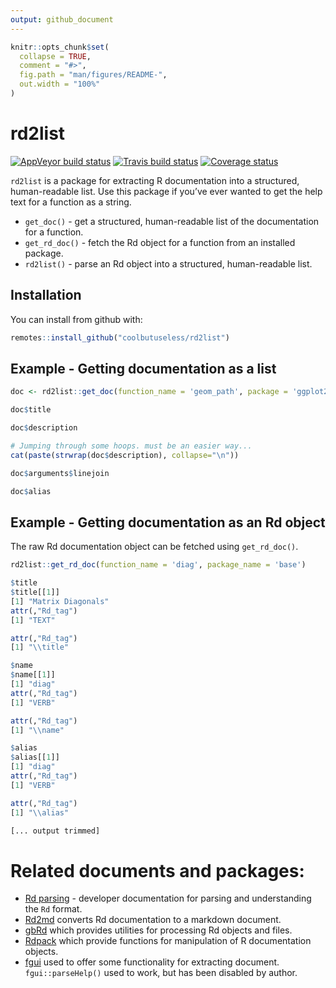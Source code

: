```yaml
---
output: github_document
---
```


<!-- README.md is generated from README.Rmd. Please edit that file -->

```r
knitr::opts_chunk$set(
  collapse = TRUE,
  comment = "#>",
  fig.path = "man/figures/README-",
  out.width = "100%"
)
```
# rd2list

[![AppVeyor build status](https://ci.appveyor.com/api/projects/status/github/coolbutuseless/rd2list?branch=master&svg=true)](https://ci.appveyor.com/project/coolbutuseless/rd2list)
[![Travis build status](https://travis-ci.org/coolbutuseless/rd2list.svg?branch=master)](https://travis-ci.org/coolbutuseless/rd2list)
[![Coverage status](https://codecov.io/gh/coolbutuseless/rd2list/branch/master/graph/badge.svg)](https://codecov.io/github/coolbutuseless/rd2list?branch=master)


`rd2list` is a package for extracting R documentation into a structured, 
human-readable list.  Use this package if you've ever wanted to get the help text for a function as a string.

* `get_doc()` - get a structured, human-readable list of the documentation for a function.
* `get_rd_doc()` - fetch the Rd object for a function from an installed package.
* `rd2list()` - parse an Rd object into a structured, human-readable list.

## Installation

You can install from github with:

``` r
remotes::install_github("coolbutuseless/rd2list")
```

## Example - Getting documentation as a list

```r
doc <- rd2list::get_doc(function_name = 'geom_path', package = 'ggplot2')

doc$title
```


```r
doc$description
```

```r
# Jumping through some hoops. must be an easier way...
cat(paste(strwrap(doc$description), collapse="\n"))
```


```r
doc$arguments$linejoin
```



```r
doc$alias
```


## Example - Getting documentation as an Rd object

The raw Rd documentation object can be fetched using `get_rd_doc()`.

```r
rd2list::get_rd_doc(function_name = 'diag', package_name = 'base')
```

```r
$title
$title[[1]]
[1] "Matrix Diagonals"
attr(,"Rd_tag")
[1] "TEXT"

attr(,"Rd_tag")
[1] "\\title"

$name
$name[[1]]
[1] "diag"
attr(,"Rd_tag")
[1] "VERB"

attr(,"Rd_tag")
[1] "\\name"

$alias
$alias[[1]]
[1] "diag"
attr(,"Rd_tag")
[1] "VERB"

attr(,"Rd_tag")
[1] "\\alias"

[... output trimmed]
```





# Related documents and packages:

* [Rd parsing](https://developer.r-project.org/parseRd.pdf) - developer documentation
  for parsing and understanding the `Rd` format.
* [Rd2md](https://cran.r-project.org/package=Rd2md) converts Rd documentation to 
  a markdown document.
* [gbRd](https://cran.r-project.org/package=gbRd) which 
  provides utilities for processing Rd objects and files.
* [Rdpack](https://cran.r-project.org/package=Rdpack) which 
  provide functions for manipulation of R documentation objects.
* [fgui](https://cran.r-project.org/package=fgui) used to offer some functionality
  for extracting document. `fgui::parseHelp()` used to work, but has been disabled by author.

